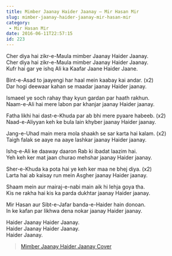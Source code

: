 ```yaml
---
title: Mimber Jaanay Haider Jaanay – Mir Hasan Mir
slug: mimber-jaanay-haider-jaanay-mir-hasan-mir
category:
 - Mir Hasan Mir
date: 2016-06-11T22:57:15
id: 223
---
```


<p>Cher diya hai zikr-e-Maula mimber Jaanay Haider Jaanay.<br />
Cher diya hai zikr-e-Maula mimber Jaanay Haider Jaanay.<br />
Kufr hai gar ye ishq Ali ka Kaafar Jaane Haider Jaane.</p>
<p>Bint-e-Asad to jaayengi har haal mein kaabay kai andar. (x2)<br />
Dar hogi deewaar kahan se maadar jaanay Haider jaanay.</p>
<p>Ismaeel ye soch rahay thay kyun gardan par haath rakhun.<br />
Naam-e-Ali hai mere labon par khanjar jaanay Haider jaanay.</p>
<p>Fatha likhi hai dast-e-Khuda par ab bhi mere pyaare habeeb. (x2)<br />
Naad-e-Aliyyan keh ke bula lain khyber jaanay Haider jaanay.</p>
<p>Jang-e-Uhad main mera mola shaakh se sar karta hai kalam. (x2)<br />
Taigh falak se aaye na aaye lashkar jaanay Haider jaanay.</p>
<p>Ishq-e-Ali ke daaway daaron Rab ki ibadat laazim hai.<br />
Yeh keh ker mat jaan churao mehshar jaanay Haider jaanay.</p>
<p>Sher-e-Khuda ka pota hai ye keh ker maa ne bhej diya. (x2)<br />
Larta hai ab kaisay run mein Asgher jaanay Haider jaanay.</p>
<p>Shaam mein aur mairaj-e-nabi main aik hi lehja goya tha.<br />
Kis ne rakha hai kis ka parda dukhtar jaanay Haider jaanay.</p>
<p>Mir Hasan aur Sibt-e-Jafar banda-e-Haider hain donoan.<br />
In ke kafan par likhwa dena nokar jaanay Haider jaanay.</p>
<p>Haider Jaanay Haider Jaanay.<br />
Haider Jaanay Haider Jaanay.<br />
Haider Jaanay.</p>
<blockquote data-secret="4rViK2K0OF" class="wp-embedded-content"><p><a href="http://www.abulhasanlakhani.com/mimber-jaanay-haider-jaanay-cover/">Mimber Jaanay Haider Jaanay Cover</a></p></blockquote>
<p><iframe class="wp-embedded-content" sandbox="allow-scripts" security="restricted" style="position: absolute; clip: rect(1px, 1px, 1px, 1px);" src="http://www.abulhasanlakhani.com/mimber-jaanay-haider-jaanay-cover/embed/#?secret=4rViK2K0OF" data-secret="4rViK2K0OF" width="600" height="338" title="“Mimber Jaanay Haider Jaanay Cover” — Abul Hasan Lakhani" frameborder="0" marginwidth="0" marginheight="0" scrolling="no"></iframe></p>